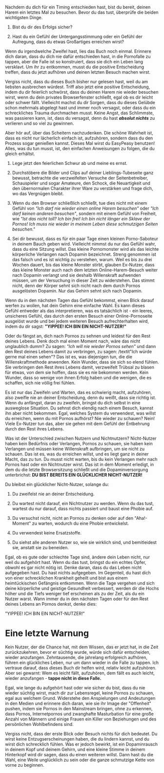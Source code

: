 Nachdem du dich für ein Timing entschieden hast, bist du bereit, deinen
Harem ein letztes Mal zu besuchen. Bevor du das tust, überprüfe die
beiden wichtigsten Dinge.

1.  Bist du dir des Erfolgs sicher?

2.  Hast du ein Gefühl der Untergangsstimmung oder ein Gefühl der
    Aufregung, dass du etwas Großartiges erreichen wirst?

Wenn du irgendwelche Zweifel hast, lies das Buch noch einmal. Erinnere
dich daran, dass du dich nie dafür entschieden hast, in die Pornofalle
zu tappen, aber die Falle ist so konstruiert, dass sie dich ein Leben
lang versklavt. Um ihr zu entkommen, musst du die positive Entscheidung
treffen, dass du jetzt aufhören und deinen letzten Besuch machen wirst.

Vergiss nicht, dass du dieses Buch bisher nur gelesen hast, weil du am
liebsten ausbrechen würdest. Triff also jetzt eine positive
Entscheidung, indem du dir feierlich schwörst, dass du deinen Harem nie
wieder besuchen wirst, wenn du dein privates Browserfenster schließt,
egal ob es dir leicht oder schwer fällt. Vielleicht machst du dir
Sorgen, dass du dieses Gelübde schon mehrmals abgelegt hast und immer
noch versagst, oder dass du ein schreckliches Trauma durchmachen musst.
Keine Angst, das Schlimmste, was passieren kann, ist, dass du versagst,
denn du hast ***absolut nichts*** zu verlieren und so viel zu gewinnen.

Aber hör auf, über das Scheitern nachzudenken. Die schöne Wahrheit ist,
dass es nicht nur lächerlich einfach ist, aufzuhören, sondern dass du
den Prozess sogar genießen kannst. Dieses Mal wirst du EasyPeasy
benutzen! Alles, was du tun musst, ist, den einfachen Anweisungen zu
folgen, die du gleich erhältst.

1.  Lege jetzt den feierlichen Schwur ab und meine es ernst.

2.  Durchstöbere die Bilder und Clips auf deiner Lieblings-Tubeseite
    ganz bewusst, betrachte die verzweifelten Versuche der
    Seitenbetreiber, Schauspieler und sogar Amateure, den Schock, die
    Neuartigkeit und den übernormalen Charakter ihrer Ware zu verstärken
    und frage dich, wo das Vergnügen bleibt.

3.  Wenn du den Browser schließlich schließt, tue dies nicht mit einem
    Gefühl von *\"Ich darf nie wieder einen online Harem besuchen\"*
    oder *\"Ich darf keinen anderen besuchen\"*, sondern mit einem
    Gefühl von Freiheit, wie *\"Ist das nicht toll? Ich bin frei! Ich
    bin nicht länger ein Sklave der Pornos! Ich muss nie wieder in
    meinem Leben diese schmutzigen Seiten besuchen.\"*

4.  Sei dir bewusst, dass es für ein paar Tage einen kleinen
    Porno-Saboteur in deinem Bauch geben wird. Vielleicht nimmst du nur
    das Gefühl wahr, dass du eine Sitzung willst. Das kleine
    Pornomonster wird als das leichte körperliche Verlangen nach Dopamin
    bezeichnet. Streng genommen ist das falsch und es ist wichtig zu
    verstehen, warum. Weil es bis zu drei Wochen dauert, bis das kleine
    Monster stirbt, glauben Ex-Nutzer, dass das kleine Monster auch nach
    dem letzten Online-Harem-Besuch weiter nach Dopamin verlangt und sie
    deshalb Willenskraft aufwenden müssen, um der Versuchung in dieser
    Zeit zu widerstehen. Das stimmt nicht, denn der Körper sehnt sich
    nicht nach dem durch Pornos ausgelösten Dopamin. Nur das Gehirn
    sehnt sich nach Dopamin.

Wenn du in den nächsten Tagen das Gefühl bekommst, einen Blick darauf
werfen zu wollen, hat dein Gehirn eine einfache Wahl. Es kann dieses
Gefühl entweder als das interpretieren, was es tatsächlich ist - ein
leeres, unsicheres Gefühl, das durch den ersten Besuch einer
Online-Pornoseite ausgelöst wurde und bei jedem weiteren Besuch
aufrechterhalten wird, indem du dir sagst: **\"YIPPEE! ICH BIN EIN
NICHT-NUTZER!\"**

Oder du fängst an, dich nach Pornos zu sehnen und leidest für den Rest
deines Lebens. Denk doch mal einen Moment nach, wäre das nicht
unglaublich dumm? Zu sagen: *\"Ich will nie wieder Pornos sehen\"* und
dann den Rest deines Lebens damit zu verbringen, zu sagen: /textit\"Ich
würde gerne mal einen sehen\"? Das ist es, was diejenigen tun, die die
Willenskraftmethode anwenden. Kein Wunder, dass sie sich so elend
fühlen. Sie verbringen den Rest ihres Lebens damit, verzweifelt Trübsal
zu blasen für etwas, von dem sie hoffen, dass sie es nie bekommen
werden. Kein Wunder, dass so wenige von ihnen Erfolg haben und die
wenigen, die es schaffen, sich nie völlig frei fühlen.

Es ist nur das Zweifeln und Warten, das es schwierig macht, aufzuhören,
also zweifle nie an deiner Entscheidung, denn du weißt, dass sie richtig
ist. Wenn du anfängst, daran zu zweifeln, bringst du dich selbst in eine
ausweglose Situation. Du sehnst dich elendig nach einem Besuch, kannst
ihn aber nicht bekommen. Egal, welches System du verwendest, was willst
du erreichen, wenn du mit Pornos aufhörst? Nie wieder zu schauen? Nein!
Viele Ex-Nutzer tun das, aber sie gehen mit dem Gefühl der Entbehrung
durch den Rest ihres Lebens.

Was ist der Unterschied zwischen Nutzern und Nichtnutzern? Nicht-Nutzer
haben kein Bedürfnis oder Verlangen, Pornos zu schauen, sie haben kein
Verlangen und müssen keine Willenskraft aufbringen, um sie nicht zu
schauen. Das ist es, was du erreichen willst, und es liegt ganz in
deiner Macht, das zu tun. Du musst nicht warten, bis du kein Verlangen
mehr nach Pornos hast oder ein Nichtnutzer wirst. Das ist in dem Moment
erledigt, in dem du die letzte Browsersitzung schließt und die
Dopaminversorgung unterbrichst: **DU BIST BEREITS EIN GLÜCKLICHER
NICHT-NUTZER!**

Du bleibst ein glücklicher Nicht-Nutzer, solange du:

1.  Du zweifelst nie an deiner Entscheidung.

2.  Du wartest nicht darauf, ein Nichtnutzer zu werden. Wenn du das
    tust, wartest du nur darauf, dass nichts passiert und baust eine
    Phobie auf.

3.  Du versuchst nicht, nicht an Pornos zu denken oder auf den
    \"Aha!-Moment\" zu warten, wodurch du eine Phobie entwickelst.

4.  Du verwendest keine Ersatzstoffe.

5.  Du siehst alle anderen Nutzer so, wie sie wirklich sind, und
    bemitleidest sie, anstatt sie zu beneiden.

Egal, ob es gute oder schlechte Tage sind, ändere dein Leben nicht, nur
weil du aufgehört hast. Wenn du das tust, bringst du ein echtes Opfer,
obwohl es gar nicht nötig ist. Denke daran, dass du das Leben nicht
aufgegeben hast. Du hast nichts aufgegeben. Im Gegenteil, du hast dich
von einer schrecklichen Krankheit geheilt und bist aus einem
heimtückischen Gefängnis entkommen. Wenn die Tage vergehen und sich
deine körperliche und geistige Gesundheit verbessert, werden dir die
Hochs höher und die Tiefs weniger tief erscheinen als zu der Zeit, als
du ein Nutzer warst. Wann immer du in den nächsten Tagen oder für den
Rest deines Lebens an Pornos denkst, denke dies:

\"YIPPEE! ICH BIN EIN NICHT-NUTZER!\"

# Eine letzte Warnung

Kein Nutzer, der die Chance hat, mit dem Wissen, das er jetzt hat, in
die Zeit zurückzukehren, bevor er süchtig wurde, würde sich dafür
entscheiden, wieder anzufangen. Zehntausende, die jahrelang erfolgreich
aufhören, führen ein glückliches Leben, nur um dann wieder in die Falle
zu tappen. Ich vertraue darauf, dass dieses Buch dir helfen wird,
relativ leicht aufzuhören. Aber sei gewarnt: Wem es leicht fällt,
aufzuhören, dem fällt es auch leicht, wieder anzufangen - **tappe nicht
in diese Falle.**

Egal, wie lange du aufgehört hast oder wie sicher du bist, dass du nie
wieder süchtig wirst, mach dir zur Lebensregel, keine Pornos zu schauen,
egal aus welchem Grund. Widerstehe den Anspielungen und Andeutungen in
den Medien und erinnere dich daran, wie sie ihr Image der \"Offenheit\"
pushen, indem sie Pornos in den Mainstream bringen, ohne zu erkennen,
dass Pornos, Internetpornos und zwanghafte Masturbation für eine große
Anzahl von Männern und einige Frauen ein Killer von Beziehungen und des
persönlichen Wohlbefindens sind.

Vergiss nicht, dass der erste Blick oder Besuch nichts für dich
bedeutet. Du wirst keine Entzugserscheinungen haben, die du lindern
kannst, und du wirst dich schrecklich fühlen. Was er jedoch bewirkt, ist
ein Dopaminrausch in deinem Kopf und deinem Gehirn, und eine kleine
Stimme in deinem Hinterkopf wird dir sagen, dass du einen weiteren
willst. Dann hast du die Wahl, eine Weile unglücklich zu sein oder die
ganze schmutzige Kette von vorne zu beginnen.
